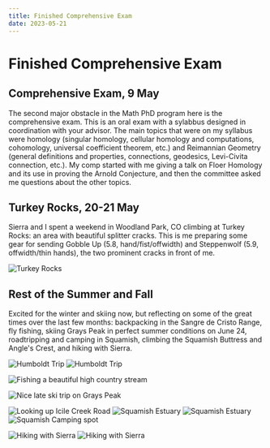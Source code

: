 ---
title: Finished Comprehensive Exam
date: 2023-05-21
---

# Finished Comprehensive Exam

## Comprehensive Exam, 9 May

The second major obstacle in the Math PhD program here is the comprehensive exam. This is an oral exam with a sylabbus designed in coordination with your advisor. The main topics that were on my syllabus were homology (singular homology, cellular homology and computations, cohomology, universal coefficient theorem, etc.) and Reimannian Geometry (general definitions and properties, connections, geodesics, Levi-Civita connection, etc.). My comp started with me giving a talk on Floer Homology and its use in proving the Arnold Conjecture, and then the committee asked me questions about the other topics.

## Turkey Rocks, 20-21 May

Sierra and I spent a weekend in Woodland Park, CO climbing at Turkey Rocks: an area with beautiful splitter cracks. This is me preparing some gear for sending Gobble Up (5.8, hand/fist/offwidth) and Steppenwolf (5.9, offwidth/thin hands), the two prominent cracks in front of me.

<Image src={tr} className={styles.imageVert} alt="Turkey Rocks"  placeholder="blur"/>

## Rest of the Summer and Fall

Excited for the winter and skiing now, but reflecting on some of the great times over the last few months: backpacking in the Sangre de Cristo Range, fly fishing, skiing Grays Peak in perfect summer conditions on June 24, roadtripping and camping in Squamish, climbing the Squamish Buttress and Angle's Crest, and hiking with Sierra.

<Image src={humboldt} className={styles.image} alt="Humboldt Trip"  placeholder="blur"/>
<Image src={humboldt1} className={styles.image} alt="Humboldt Trip" placeholder="blur"/>

<Image
  src={southplatte}
  className={styles.image}
  alt="Fishing a beautiful high country stream" 
  placeholder="blur"
/>

<Image
  src={grays}
  className={styles.image}
  alt="Nice late ski trip on Grays Peak"
  placeholder="blur"
/>

<Image
  src={icicle}
  className={styles.image}
  alt="Looking up Icile Creek Road" 
  placeholder="blur"
/>
<Image src={estu} className={styles.image} alt="Squamish Estuary"  placeholder="blur"/>
<Image src={estu1} className={styles.image} alt="Squamish Estuary" placeholder="blur" />
<Image src={camp} className={styles.image} alt="Squamish Camping spot" placeholder="blur" />

<Image src={coon} className={styles.image} alt="Hiking with Sierra" placeholder="blur" />
<Image src={hessie} className={styles.image} alt="Hiking with Sierra" placeholder="blur" />







